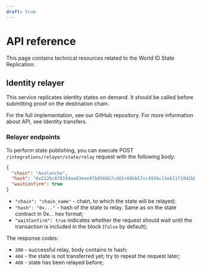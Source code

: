 ```yaml
---
draft: true
---
```


# API reference

This page contains technical resources related to the World ID State Replication.

## Identity relayer

This service replicates identity states on demand.
It should be called before submitting proof on the destination chain.

For the full implementation, see our <OutLink href="https://github.com/rarimo/worldcoin-relayer-svc">GitHub repository</OutLink>.
For more information about API, see <OutLink href="https://rarimo.github.io/rarimo-core/docs/common/bridging/002-identity.html">Identity transfers</OutLink>.

### Relayer endpoints

To perform state publishing, you can execute POST `/integrations/relayer/state/relay` request with the following body:

```json
{
  "chain": "Avalanche",
  "hash": "0x212bc6f8194aa63eee97b0566b7cd65c66bb57cc4936c11e611f1042bb0b7118",
  "waitConfirm": true
}
```

- `"chain": "chain_name"` - chain, to which the state will be relayed;
- `"hash": "0x..."` - hash of the state to relay. Same as on the state contract in 0x... hex format;
- `"waitConfirm": true` indicates whether the request should wait until the transaction is included in the block (`false` by default);

The response codes:

- `200` - successful relay, body contains tx hash;
- `404` - the state is not transferred yet; try to repeat the request later;
- `400` - state has been relayed before;
